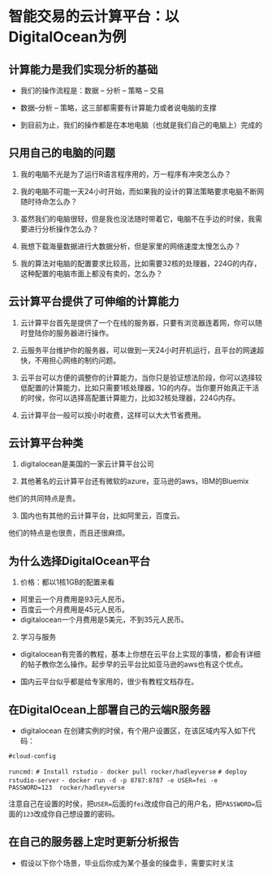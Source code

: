 # 智能交易的云计算平台：以DigitalOcean为例 #

## 计算能力是我们实现分析的基础 ##

* 我们的操作流程是：数据 -- 分析 -- 策略 -- 交易

* 数据--分析 -- 策略，这三部都需要有计算能力或者说电脑的支撑

* 到目前为止，我们的操作都是在本地电脑（也就是我们自己的电脑上）完成的

## 只用自己的电脑的问题 ##

1. 我的电脑不光是为了运行R语言程序用的，万一程序有冲突怎么办？

2. 我的电脑不可能一天24小时开始，而如果我的设计的算法策略要求电脑不断网随时待命怎么办？

3. 虽然我们的电脑很轻，但是我也没法随时带着它，电脑不在手边的时侯，我需要进行分析操作怎么办？

4. 我想下载海量数据进行大数据分析，但是家里的网络速度太慢怎么办？

5. 我的算法对电脑的配置要求比较高，比如需要32核的处理器，224G的内存，这种配置的电脑市面上都没有卖的，怎么办？

## 云计算平台提供了可伸缩的计算能力 ##

1. 云计算平台首先是提供了一个在线的服务器，只要有浏览器连着网，你可以随时登陆你的服务器进行操作。

2. 云服务平台维护你的服务器，可以做到一天24小时开机运行，且平台的网速超快，不用担心网络的制约问题。

3. 云平台可以方便的调整你的计算能力，当你只是验证想法阶段，你可以选择较低配置的计算能力，比如只需要1核处理器，1G的内存。当你要开始真正干活的时侯，你可以选择高配置计算能力，比如32核处理器，224G内存。

4. 云计算平台一般可以按小时收费，这样可以大大节省费用。


## 云计算平台种类 ##



1. digitalocean是美国的一家云计算平台公司

2. 其他著名的云计算平台还有微软的azure，亚马逊的aws，IBM的Bluemix

他们的共同特点是贵。

3. 国内也有其他的云计算平台，比如阿里云，百度云。

他们的特点是也很贵，而且还很麻烦。


## 为什么选择DigitalOcean平台 ##

1. 价格：都以1核1GB的配置来看
- 阿里云一个月费用是93元人民币。
- 百度云一个月费用是45元人民币。
- digitalocean一个月费用是5美元，不到35元人民币。

2. 学习与服务

- digitalocean有完善的教程，基本上你想在云平台上实现的事情，都会有详细的帖子教你怎么操作。起步早的云平台比如亚马逊的aws也有这个优点。

- 国内云平台似乎都是给专家用的，很少有教程文档存在。


## 在DigitalOcean上部署自己的云端R服务器 ##

* digitalocean 在创建实例的时侯，有个用户设置区，在该区域内写入如下代码：

`#cloud-config`

`runcmd:`
`# Install rstudio`
`  - docker pull rocker/hadleyverse`
`# deploy rstudio-server`
`  - docker run -d -p 8787:8787 -e USER=fei -e PASSWORD=123  rocker/hadleyverse`

注意自己在设置的时侯，把`USER=`后面的`fei`改成你自己的用户名，把`PASSWORD=`后面的`123`改成你自己想设置的密码。

## 在自己的服务器上定时更新分析报告 ##

* 假设以下你个场景，毕业后你成为某个基金的操盘手，需要实时关注
